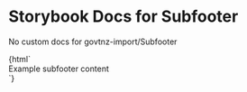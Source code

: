 

# Storybook Docs for Subfooter

<Meta title="govtnz-import/Subfooter" />

No custom docs for govtnz-import/Subfooter

<Preview>
  <Story name="Subfooter" height="100px">
    {html` <div class="g-subfooter">Example subfooter content</div> `}
  </Story>
</Preview>

